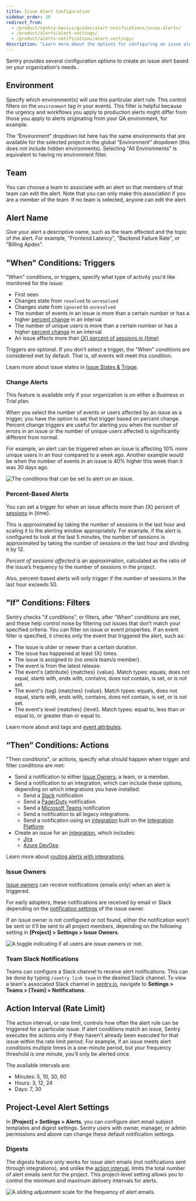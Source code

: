 ```yaml
---
title: Issue Alert Configuration
sidebar_order: 10
redirect_from:
  - /product/sentry-basics/guides/alert-notifications/issue-alerts/
  - /product/alerts/alert-settings/
  - /product/alerts-notifications/alert-settings/
description: "Learn more about the options for configuring an issue alert."
---
```


Sentry provides several configuration options to create an issue alert based on your organization's needs.

## Environment

Specify which <PlatformLink to="/configuration/environments/">environment(s)</PlatformLink> will use this particular alert rule. This control filters on the `environment` tag in your events. This filter is helpful because the urgency and workflows you apply to production alerts might differ from those you apply to alerts originating from your QA environment, for example.

The “Environment” dropdown list here has the same environments that are available for the selected project in the global “Environment” dropdown (this does not include hidden environments). Selecting "All Environments" is equivalent to having no environment filter.

## Team

You can choose a team to associate with an alert so that members of that team can edit the alert. Note that you can only make this association if you are a member of the team. If no team is selected, anyone can edit the alert.

## Alert Name

Give your alert a descriptive name, such as the team affected and the topic of the alert. For example, "Frontend Latency", "Backend Failure Rate", or "Billing Apdex".

## "When" Conditions: Triggers

"When" conditions, or triggers, specify what type of activity you'd like monitored for the issue:

- First seen
- Changes state from `resolved` to `unresolved`
- Changes state from `ignored` to `unresolved`
- The number of events in an issue is more than a certain number or has a higher [percent change](#change-alerts) in an interval
- The number of unique users is more than a certain number or has a higher [percent change](#change-alerts) in an interval
- An issue affects more than [{X} percent of sessions in {time}](#percent-based-alerts)

Triggers are optional. If you don’t select a trigger, the "When" conditions are considered met by default. That is, _all_ events will meet this condition.

Learn more about issue states in [Issue States & Triage](/product/issues/states-triage/).

### Change Alerts

<Note>

This feature is available only if your organization is on either a Business or Trial plan.

</Note>

When you select the number of events or users affected by an issue as a trigger, you have the option to set that trigger based on percent change. Percent change triggers are useful for alerting you when the number of errors in an issue or the number of unique users affected is significantly different from normal.

For example, an alert can be triggered when an issue is affecting 10% more unique users in an hour compared to a week ago. Another example would be when the number of events in an issue is 40% higher this week than it was 30 days ago.

![The conditions that can be set to alert on an issue.](issue-change-alert.png)

### Percent-Based Alerts

You can set a trigger for when an issue affects more than {X} percent of [sessions](/product/releases/health/#session) in {time}.

This is approximated by taking the number of sessions in the last hour and scaling it to the alerting window appropriately. For example, if the alert is configured to look at the last 5 minutes, the number of sessions is approximated by taking the number of sessions in the last hour and dividing it by 12.

<Note>

_Percent of sessions affected_ is an approximation, calculated as the ratio of the issue’s frequency to the number of sessions in the project.

</Note>

Also, percent-based alerts will only trigger if the number of sessions in the last hour exceeds 50.

## "If" Conditions: Filters

Sentry checks "if conditions", or filters, after “When” conditions are met, and these help control noise by filtering out issues that don’t match your specified criteria. You can filter on issue or event properties. If an event filter is specified, it checks only the event that triggered the alert, such as:

- The issue is older or newer than a certain duration.
- The issue has happened at least {X} times.
- The issue is assigned to {no one/a team/a member}.
- The event is from the latest release.
- The event's {attribute} {matches} {value}. Match types: equals, does not equal, starts with, ends with, contains, does not contain, is set, or is not set.
- The event's {tag} {matches} {value}. Match types: equals, does not equal, starts with, ends with, contains, does not contain, is set, or is not set.
- The event's level {matches} {level}. Match types: equal to, less than or equal to, or greater than or equal to.

Learn more about and <PlatformLink to="/enriching-events/tags/">tags</PlatformLink> and [event attributes](/product/sentry-basics/search/searchable-properties/#event-properties).

## “Then” Conditions: Actions

"Then conditions", or actions, specify what should happen when trigger and filter conditions are met:

- Send a notification to either [Issue Owners](/product/error-monitoring/issue-owners/), a team, or a member.
- Send a notification to an integration, which can include these options, depending on which integrations you have installed:
  - Send a [Slack](/product/integrations/notification-incidents/slack/) notification
  - Send a [PagerDuty](/product/integrations/notification-incidents/pagerduty/) notification
  - Send a [Microsoft Teams](/product/integrations/notification-incidents/msteams/) notification
  - Send a notification to all legacy integrations.
  - Send a notification using an [integration](/product/integrations/) built on the [Integration Platform](/product/integrations/integration-platform/)
- Create an issue for an [integration](/product/integrations/), which includes:
  - [Jira](/product/integrations/project-mgmt/jira/)
  - [Azure DevOps](/product/integrations/source-code-mgmt/azure-devops)

Learn more about [routing alerts with integrations](/product/alerts/create-alerts/routing-alerts/).

### Issue Owners

[Issue owners](/product/issues/issue-owners/) can receive notifications (emails only) when an alert is triggered.

<Note>

For early adopters, these notifications are received by email or Slack depending on the [notification settings](/product/alerts/notifications/notification-settings/) of the issue owner.

</Note>

If an issue owner is not configured or not found, either the notification won’t be sent or it’ll be sent to all project members, depending on the following setting in **[Project] > Settings > Issue Owners**.

![A toggle indicating if all users are issue owners or not.](issue_owners2.png)

### Team Slack Notifications

Teams can configure a Slack channel to receive alert notifications. This can be done by typing `/sentry link team` in the desired Slack channel. To view a team's associated Slack channel in [sentry.io](https://sentry.io), navigate to **Settings > Teams > [Team] > Notifications**.

## Action Interval (Rate Limit)

The action interval, or rate limit, controls how often the alert rule can be triggered for a particular issue. If alert conditions match an issue, Sentry executes the actions only if they haven't already been executed for that issue within the rate limit period. For example, if an issue meets alert conditions multiple times in a one-minute period, but your frequency threshold is one minute, you’ll only be alerted once.

The available intervals are:

- Minutes: 5, 10, 30, 60
- Hours: 3, 12, 24
- Days: 7, 30

## Project-Level Alert Settings

In **[Project] > Settings > Alerts**, you can configure alert email subject templates and digest settings. Sentry users with owner, manager, or admin permissions and above can change these default notification settings.

### Digests

The digests feature only works for issue alert emails (not notifications sent through integrations), and unlike the [action interval](#action-interval-rate-limit), limits the total number of alert emails sent for the project. This project-level setting allows you to control the minimum and maximum delivery intervals for alerts.

![A sliding adjustment scale for the frequency of alert emails.](../alert_digest.png)
